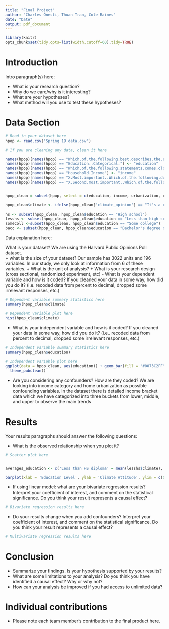 ```yaml
---
title: "Final Project"
author: "Charles Onesti, Thuan Tran, Cole Raines"
date: "Date"
output: pdf_document
---
```

  
  
```r
library(knitr)
opts_chunk$set(tidy.opts=list(width.cutoff=60),tidy=TRUE)
```

# Introduction

Intro paragraph(s) here:

- What is your research question? 
- Why do we care/why is it interesting? 
- What are your hypotheses? 
- What method will you use to test these hypotheses?


# Data Section

```r
# Read in your dataset here
hpop <- read.csv("Spring 19 data.csv")

# If you are cleaning any data, clean it here

names(hpop)[names(hpop) == "Which.of.the.following.best.describes.the.area.in.which.you.live..if.in.college..when.not.in.school.."] <- "urbanization"
names(hpop)[names(hpop) == "Education..Categorical."] <- "education"
names(hpop)[names(hpop) == "Which.of.the.following.statements.comes.closest.to.your.view.regarding.climate.change."] <- "climate_opinion"
names(hpop)[names(hpop) == "Household.Income"] <- "income"
names(hpop)[names(hpop) == "X.Most.important..Which.of.the.following.do.you.consider.to.be.the.most.and.second.most.important.goals.of.U.S..foreign.policy."] <- "first"
names(hpop)[names(hpop) == "X.Second.most.important..Which.of.the.following.do.you.consider.to.be.the.most.and.second.most.important.goals.of.U.S..foreign.policy."] <- "second"


hpop_clean = subset(hpop, select = c(education, income, urbanization, climate_opinion, first, second))

hpop_clean$climate <- ifelse(hpop_clean['climate_opinion'] == "It's a crisis and demands urgent action", 3, ifelse(hpop_clean['climate_opinion'] == "It's a problem, but we don't need urgent action now; other issues are more important", 2, ifelse(hpop_clean['climate_opinion'] == "It's not a problem; attempting to address is will be harmful to the economy", 1, NA)))

hs <- subset(hpop_clean, hpop_clean$education == "High school")
lesshs <- subset(hpop_clean, hpop_clean$education == "Less than high school")
someColl <-subset(hpop_clean, hpop_clean$education == "Some college")
bacc <- subset(hpop_clean, hpop_clean$education == "Bachelor's degree or higher")


```

Data explanation here:


What is your dataset?
  We are using the Harvard Public Opinions Poll dataset.  
    + what is the size of your dataset?
      Our sample has 3022 units and 196 variables.  In our study, we only look at information from 6 of these variables. 
    + What is the unit of analysis?
    + What is your research design (cross sectional, randomized experiment, etc)
- What is your dependent variable and how is it coded? If you cleaned your data in some way, how did you do it? (i.e. recoded data from percent to decimal, dropped some irrelevant responses, etc.)

```r
# Dependent variable summary statistics here
summary(hpop_clean$climate)

```


```r
# Dependent variable plot here
hist(hpop_clean$climate)
```

- What is your independent variable and how is it coded? If you cleaned your data in some way, how did you do it? (i.e.. recoded data from percent to decimal, dropped some irrelevant responses, etc.)

```r
# Independent variable summary statistics here
summary(hpop_clean$education)
```


```r
# Independent variable plot here
ggplot(data = hpop_clean, aes(education)) + geom_bar(fill = "#0073C2FF") +
  theme_pubclean()
```

- Are you considering any confounders? How are they coded?
We are looking into income category and home urbanization as possible confounding variables. In the dataset there is detailed income bracket data which we have categorized into three buckets from lower, middle, and upper to observe the main trends

# Results

Your results paragraphs should answer the following questions:

- What is the observed relationship when you plot it?

```r
# Scatter plot here


averages_education <- c('Less than HS diploma' = mean(lesshs$climate), 'HS Diploma' = mean(hs$climate), 'Some College' = mean(someColl$climate), 'Bachelors or Higher' = mean(bacc$climate))

barplot(xlab = 'Education Level', ylab = 'Climate Attitude', ylim = c(0,3), averages_education)
```

- If using linear model: what are your bivariate regression results? Interpret your coefficient of interest, and comment on the statistical significance. Do you think your result represents a causal effect?

```r
# Bivariate regression results here

```

- Do your results change when you add confounders? Interpret your coefficient of interest, and comment on the statistical significance. Do you think your result represents a causal effect?

```r
# Multivariate regression results here

```


# Conclusion

- Summarize your findings. Is your hypothesis supported by your results?
- What are some limitations to your analysis? Do you think you have identified a causal effect? Why or why not?
- How can your analysis be improved if you had access to unlimited data?


# Individual contributions

- Please note each team member's contribution to the final product here.
